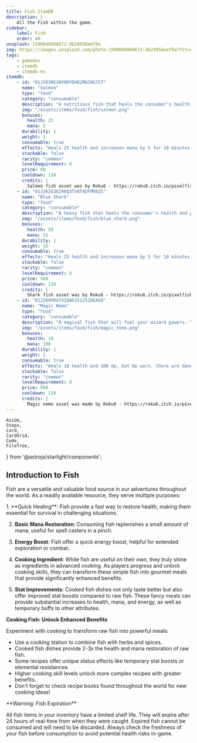 ```yaml
---
title: Fish ItemDB
description: |
    All the Fish within the game.
sidebar:
    label: Fish
    order: 40
unsplash: 1590840960672-db24958eef9a
img: https://images.unsplash.com/photo-1590840960672-db24958eef9a?fit=crop&w=1400&h=700&q=75
tags:
    - gamedev
    - itemdb
    - itemdb-en
itemdb:
    - id: "01J263RE1NYHDYDH82RW39G357"
      name: "Salmon"
      type: "food"
      category: "consumable"
      description: "A nutritious fish that heals the consumer's health and provides a little mana."
      img: "/assets/items/food/fish/salmon.png"
      bonuses:
        health: 25
        mana: 5
      durability: 1
      weight: 1
      consumable: true
      effects: "Heals 25 health and increases mana by 5 for 10 minutes."
      stackable: false
      rarity: "common"
      levelRequirement: 0
      price: 60
      cooldown: 120
      credits: |
        Salmon fish asset was by Roku6 - https://roku6.itch.io/pixelfishes
    - id: "01J263S362R0Q3TV8T4DFMR8Z5"
      name: "Blue Shark"
      type: "food"
      category: "consumable"
      description: "A heavy fish that heals the consumer's health and provides mana."
      img: "/assets/items/food/fish/blue_shark.png"
      bonuses:
        health: 50
        mana: 25
      durability: 1
      weight: 10
      consumable: true
      effects: "Heals 25 health and increases mana by 5 for 10 minutes."
      stackable: false
      rarity: "common"
      levelRequirement: 0
      price: 500
      cooldown: 120
      credits: |
        Shark fish asset was by Roku6 - https://roku6.itch.io/pixelfishes
    - id: "01J269PK47V1DWX2S1251DEASD"
      name: "Magic Nemo"
      type: "food"
      category: "consumable"
      description: "A magical fish that will fuel your wizard powers. You are now a harry wizard, becarful of pots."
      img: "/assets/items/food/fish/magic_nemo.png"
      bonuses:
        health: 10
        mana: 100
      durability: 1
      weight: 1
      consumable: true
      effects: "Heals 10 health and 100 mp, but be warn, there are dangerous to be had."
      stackable: false
      rarity: "common"
      levelRequirement: 0
      price: 500
      cooldown: 120
      credits: |
        Magic nemo asset was made by Roku6 - https://roku6.itch.io/pixelfishes        
---
```


	Aside,
	Steps,
	Card,
	CardGrid,
	Code,
	FileTree,
} from '@astrojs/starlight/components';


## Introduction to Fish

Fish are a versatile and valuable food source in our adventures throughout the world.
As a readily available resource, they serve multiple purposes:

<Steps>
1. **Quick Healing**: Fish provide a fast way to restore health, making them essential for survival in challenging situations.

2. **Basic Mana Restoration**: Consuming fish replenishes a small amount of mana, useful for spell casters in a pinch.

3. **Energy Boost**: Fish offer a quick energy boost, helpful for extended exploration or combat.

4. **Cooking Ingredient**: While fish are useful on their own, they truly shine as ingredients in advanced cooking. As players progress and unlock cooking skills, they can transform these simple fish into gourmet meals that provide significantly enhanced benefits.

5. **Stat Improvements**: Cooked fish dishes not only taste better but also offer improved stat boosts compared to raw fish. These fancy meals can provide substantial increases to health, mana, and energy, as well as temporary buffs to other attributes.
</Steps>

<Aside type="tip">

**Cooking Fish: Unlock Enhanced Benefits**

Experiment with cooking to transform raw fish into powerful meals:
- Use a cooking station to combine fish with herbs and spices.
- Cooked fish dishes provide 2-3x the health and mana restoration of raw fish.
- Some recipes offer unique status effects like temporary stat boosts or elemental resistances.
- Higher cooking skill levels unlock more complex recipes with greater benefits.
- Don't forget to check recipe books found throughout the world for new cooking ideas!

</Aside>


<ItemDB itemdb={frontmatter.itemdb} />

<Adsense />

<Aside type="danger">
  **Warning: Fish Expiration**

  All fish items in your inventory have a limited shelf life.
  They will expire after 24 hours of real-time from when they were caught.
  Expired fish cannot be consumed and will need to be discarded.
  Always check the freshness of your fish before consumption to avoid potential health risks in-game.
</Aside>